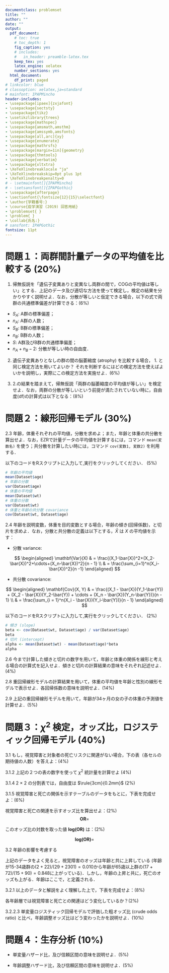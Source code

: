 ```yaml
---
documentclass: problemset
title: ""
author: ""
date: ""
output:
  pdf_document:
    # toc: true
    # toc_depth: 1
    fig_caption: yes
    # includes:
    #   in_header: preamble-latex.tex
    keep_tex: yes
    latex_engine: xelatex
    number_sections: yes
  html_document:
    df_print: paged
# linkcolor: blue
# classoption: xelatex,ja=standard
# mainfont: IPAPMincho
header-includes:
- \usepackage[ipaex]{zxjafont} 
- \usepackage{sectsty}
- \usepackage{tikz}
- \usetikzlibrary{trees}
- \usepackage{mathspec}
- \usepackage{amsmath,amsthm}
- \usepackage{amssymb,amsfonts}
- \usepackage[all,arc]{xy}
- \usepackage{enumerate}
- \usepackage{mathrsfs}
- \usepackage[margin=1in]{geometry}
- \usepackage{thmtools}
- \usepackage{verbatim}
- \usepackage{xltxtra}
- \XeTeXlinebreaklocale "ja"
- \XeTeXlinebreakskip=0pt plus 1pt
- \XeTeXlinebreakpenalty=0
# - \setmainfont[]{IPAPMincho}
# - \setsansfont[]{IPAPGothic}
- \usepackage{afterpage}
- \sectionfont{\fontsize{12}{15}\selectfont}
- \author{学籍番号:}
- \course{疫学演習 (2019) 回答用紙}
- \problemset{ }
- \problem{ }
- \collab{氏名:}
# sansfont: IPAPGothic
fontsize: 11pt
---
```


# 問題１：両群間計量データの平均値を比較する (20%)


1. 帰無仮説を「遺伝子変異ありと変異なし両群の間で，COGの平均値は等しい」とする．上記のデータ及び適切な方法を使って検定し，検定の結果を分かりやすく説明せよ．なお，分散が等しいと仮定できる場合，以下の式で両群の共通標準偏差が計算できる：(6%)

\begin{equation}
  \label{eq:1}
S = \sqrt{\frac{(n_A - 1)S^2_A + (n_B - 1)S^2_B}{n_A + n_B -2}}
\end{equation}

- $S_A:$ A群の標準偏差；
- $n_A:$ A群の人数；
- $S_B:$ B群の標準偏差；
- $n_B:$ B群の人数；
- $S:$ A群及びB群の共通標準偏差；
- $n_A + n_B -2:$ 分散が等しい時の自由度．




\newpage 
\vfill 

2. 遺伝子変異ありとなしの群の間の脳萎縮度 (atrophy) を比較する場合， 1. と同じ検定方法を用いてよいか？ それを判断するにはどの検定方法を使えばよいかを説明し，実際にこの検定方法を実施せよ．(6%)


\newpage
\vfill

3.  2.の結果を踏まえて，帰無仮説「両群の脳萎縮度の平均値が等しい」を検定せよ．なお，両群の分散が等しいという前提が満たされていない時に，自由度(df)の計算式は以下となる：(8%)


\begin{equation}
\label{eq:2}
\mathbf{df} = \frac{(S^2_A/n_A + S^2_B/n_B)^2}{(S_A^2/n_A)^2/(n_A-1)+(S_B^2/n_B)^2/(n_B-1)}
\end{equation}


\newpage

# 問題２：線形回帰モデル (30%)

2.3 年齢，体重それぞれの平均値，分散を求めよ；また，年齢と体重の共分散を算出せよ．なお，EZRで計量データの平均値を計算するには，コマンド `mean(変数名)` を使う；共分散を計算したい時には，コマンド `cov(変数1, 変数2)` を利用する．

以下のコードをRスクリプトに入力して,実行をクリックしてください．\newline
\underline{(結果を下の余白に記入すること)} (5%)

```r
# 年齢の平均値
mean(Dataset$age)
# 年齢の分散
var(Dataset$age)
# 体重の平均値
mean(Dataset$wt)
# 体重の分散
var(Dataset$wt)
# 体重と年齢の共分散 covariance
cov(Dataset$wt, Dataset$age)
```

\newpage 

2.4 年齢を説明変数，体重を目的変数とする場合，年齢の傾き(回帰係数)，と切片を求めよ．なお，分散と共分散の定義は以下とする，$\bar{X}$ は $X$ の平均値を示す：


- 分散 variance:

$$
\begin{aligned}
\mathbf{Var}(X) & = \frac{(X_1-\bar{X})^2+(X_2-\bar{X})^2+\cdots+(X_n-\bar{X})^2}{n - 1} \\
                & = \frac{\sum_{i=1}^n(X_i-\bar{X})^2}{n -1}
\end{aligned}
$$

- 共分散 covariance:

$$
\begin{aligned}
\mathbf{Cov}(X, Y) & = \frac{(X_1 - \bar{X})(Y_1-\bar{Y}) + (X_2 - \bar{X})(Y_2-\bar{Y}) + \cdots + (X_n - \bar{X})(Y_n-\bar{Y})}{n - 1} \\
                   & = \frac{\sum_{i = 1}^n(X_i - \bar{X})(Y_i-\bar{Y})}{n - 1}
\end{aligned}
$$

以下のコードをRスクリプトに入力して,実行をクリックしてください．\newline
\underline{(結果を下の余白に記入すること)} (2%)

```r
# 傾き (slope)
beta <- cov(Dataset$wt, Dataset$age) / var(Dataset$age)
beta
# 切片 (intercept)
alpha <- mean(Dataset$wt) - mean(Dataset$age)*beta
alpha
```


\newpage

2.6 今まで計算した傾きと切片の数字を用いて，年齢と体重の関係を線形と考える場合の計算式を記入せよ．傾きと切片の計算結果の意味をそれぞれ記述せよ．(4%)


\bigskip\bigskip\bigskip\bigskip\bigskip
\bigskip\bigskip\bigskip\bigskip\bigskip
\bigskip\bigskip\bigskip\bigskip\bigskip

2.8 重回帰線形モデルの計算結果を用いて，体重の平均値を年齢と性別の線形モデルで表示せよ．各回帰係数の意味を説明せよ．(14%)

\bigskip\bigskip\bigskip\bigskip\bigskip
\bigskip\bigskip\bigskip\bigskip\bigskip
\bigskip\bigskip\bigskip\bigskip\bigskip
\bigskip\bigskip\bigskip\bigskip\bigskip


2.9 上記の重回帰線形モデルを用いて，年齢が34ヶ月の女の子の体重の予測値を計算せよ．(5%)

\newpage

# 問題３：$\chi^2$ 検定，オッズ比，ロジスティック回帰モデル (40%)

3.1 もし，視覚障害と対象者の死亡リスクに関連がない場合，下の表（各セルの期待値の人数）を答えよ：(4%)
\bigskip\bigskip


\begin{center}
\begin{tabular}{|c|c|c|c|}
\hline
死亡 & 視力正常                      & 視覚障害                   & 合計             \\ \hline
0  &                                 &                            &   4161 (96.81\%)        \\ \hline
1  &                                 &                            &  137 (3.19\%)    \\ \hline
合計 & 3971 (100\%)             & 327 (100\%)            & 4298 (100\%)   \\ \hline
\end{tabular}
\end{center}
\bigskip\bigskip\bigskip\bigskip\bigskip

3.1.2 上記の２つの表の数字を使って $\chi^2$ 統計量を計算せよ (4%)

\bigskip\bigskip\bigskip\bigskip\bigskip
\bigskip\bigskip\bigskip\bigskip\bigskip
\bigskip\bigskip\bigskip\bigskip\bigskip
\bigskip\bigskip\bigskip\bigskip\bigskip
\bigskip\bigskip\bigskip\bigskip\bigskip


3.1.4 2 $\times$ 2 の分割表では，自由度は $\rule{3cm}{0.2mm}$ (2%)
 

\newpage

3.1.5 視覚障害と死亡の関係を示すテーブルのデータをもとに，下表を完成せよ：(6%)

\bigskip\bigskip

\begin{center}
\begin{tabular}{|c|c|c|c|}
\hline
                 & 視力正常   & 視覚障害    & 合計   \\ \hline
リスク (risk)       &  &   & 0.0319 \\ \hline
オッズ (odds)       &  &   & 0.0329 \\ \hline
対数オッズ (log-odds) &  &  & -3.414 \\ \hline
\end{tabular}
\end{center}


\bigskip

視覚障害と死亡の関連を示すオッズ比を算出せよ：(2%)
$$
\mathbf{OR} = 
$$


このオッズ比の対数を取った値 $\mathbf{log(OR)}$ は：(2%)

$$
\mathbf{log(OR)} = 
$$

3.2 年齢の影響を考慮する

\begin{center}
\begin{tabular}{|c|c|c|c|c|c|c|c|c|c|c|}
\hline
       & \multicolumn{10}{c|}{視覚障害 (0 = no, 1 = yes)}                                                                                                  \\ \hline
死亡     & 0             & 1          & 0            & 1           & 0            & 1           & 0           & 1           & 0            & 1           \\ \hline
1 = yes & 29            & 2          & 38           & 10          & 15           & 11          & 15          & 17          & 97           & 40          \\ \hline
0 = no & 2301          & 22         & 1271         & 124         & 212          & 69          & 90          & 72          & 3874         & 287         \\ \hline
  n     &           &           &          &          &           &           &           &           &          &          \\ \hline
年齢     & \multicolumn{2}{c|}{15-34} & \multicolumn{2}{c|}{35-54} & \multicolumn{2}{c|}{55-64} & \multicolumn{2}{c|}{65 +} & \multicolumn{2}{c|}{Total} \\ \hline
\end{tabular}
\end{center}


上記のデータをよく見ると，視覚障害のオッズは年齢と共に上昇している (年齢が15-34歳群の$(2 + 22) / (29 + 2301) = 0.010$から年齢が65歳以上群の$(17+72)/(15+90) =  0.848$に上がっている)．しかし，年齢の上昇と共に，死亡のオッズも上がる．年齢はここで，\underline{交絡因子 (confounder) }と定義される．

3.2.1 以上のデータと解説をよく理解した上で，下表を完成せよ：(8%)

\begin{center}
\begin{tabular}{|c|c|c|c|}
\hline
      & \multicolumn{2}{c|}{オッズ}    &        \\ \hline
年齢    & 視力正常              & 視覚障害    & オッズ比   \\ \hline
15-34 & 29/2301 = 0.01260 &   &   \\ \hline
35-54 & 0.02990           &  &  \\ \hline
55-64 & 0.07075           &  &  \\ \hline
65+   & 0.16667           &  &  \\ \hline
\end{tabular}
\end{center}

各年齢層では視覚障害と死亡との関連はどう変化しているか？(2%)

\newpage

3.2.2.3 単変量ロジスティック回帰モデルで評価した粗オッズ比 (crude odds ratio) と比べ，年齢調整オッズ比はどう変わったかを説明せよ．(10%)


\bigskip\bigskip\bigskip\bigskip\bigskip
\bigskip\bigskip\bigskip\bigskip\bigskip
\bigskip\bigskip\bigskip\bigskip\bigskip

# 問題４：生存分析 (10%)

- 単変量ハザード比，及び信頼区間の意味を説明せよ．(5%)

\bigskip\bigskip\bigskip\bigskip\bigskip
\bigskip\bigskip\bigskip\bigskip\bigskip
\bigskip\bigskip\bigskip\bigskip\bigskip


- 年齢調整ハザード比，及び信頼区間の意味を説明せよ．(5%)